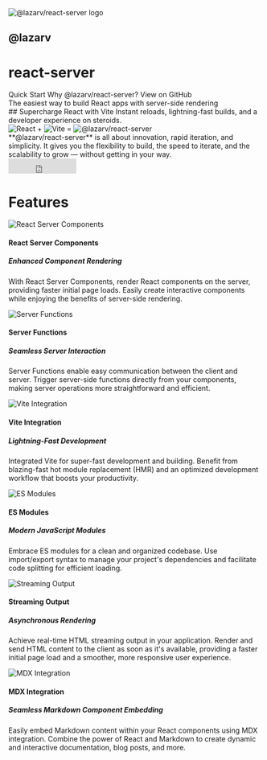 
<div className="background-effect"></div>

<div className="relative sm:pl-16 mb-4">
  <img src="/react-server.svg" className="w-10 h-10 left-[17.5rem] top-1 sm:top-0 sm:w-14 sm:h-14 absolute sm:left-0 sm:right-auto" alt="@lazarv/react-server logo" />
  <h2 className="text-xs m-0 pt-0 border-none dark:text-yellow-500 mt-4 sm:mt-0">@lazarv</h2>
  <h1 className="text-5xl m-0 -mt-4 whitespace-nowrap sm:text-6xl dark:text-yellow-500">
    react-server
  </h1>
</div>

<div className="whitespace-nowrap w-full flex flex-wrap gap-2">
  <Pill href="/guide/quick-start">Quick Start</Pill>
  <Pill href="/guide/why">Why @lazarv/react-server?</Pill>
  <Pill href="https://github.com/lazarv/react-server" target="_blank">
    View on GitHub
  </Pill>
</div>

<div className="w-full my-8 sm:my-16 flex flex-col items-center text-2xl sm:text-5xl font-bold">

<div className="inline-flex flex-col items-center text-center">
The easiest way to build  
React apps with server-side rendering
<div className="flex flex-col text-sm my-2 sm:my-4 [&>h2]:text-lg [&>h2]:sm:text-2xl [&>h2]:m-0 text-gray-700 dark:text-gray-400">
## Supercharge React with Vite
Instant reloads, lightning-fast builds, and a developer experience on steroids.
</div>
</div>

<div className="flex flex-row items-center gap-1 sm:gap-4 my-2 text-xl sm:text-6xl text-gray-800 dark:text-gray-300"><img src="/react.svg" alt="React" className="w-8 sm:w-32" /> + <img src="/vite.svg" alt="Vite" className="w-8 sm:w-32" /> = <img src="/react-server.svg" alt="@lazarv/react-server" className="w-8 sm:w-32" /></div>

<div className="italic max-w-xl p-4 mt-12 mb-4 text-lg text-center font-normal bg-gray-50 dark:bg-gray-800 border rounded-xl border-gray-500 shadow-lg dark:shadow-[rgba(255,255,255,0.1)]">
**@lazarv/react-server** is all about innovation, rapid iteration, and simplicity. It gives you the flexibility to build, the speed to iterate, and the scalability to grow — without getting in your way.
</div>

<iframe className="mb-16" src="https://ghbtns.com/github-btn.html?user=lazarv&repo=react-server&type=star&count=true&size=large" frameBorder="0" scrolling="0" width="135" height="30" title="GitHub"></iframe>
</div>

# Features

<div className="my-4 grid grid-cols-1 md:grid-cols-3 gap-4">
  <Card>
  <img src="/react.svg" alt="React Server Components" />

#### React Server Components

##### Enhanced Component Rendering

With React Server Components, render React components on the server, providing faster initial page loads. Easily create interactive components while enjoying the benefits of server-side rendering.

  </Card>

  <Card>
  <img src="/server.svg" alt="Server Functions" />

#### Server Functions

##### Seamless Server Interaction

Server Functions enable easy communication between the client and server. Trigger server-side functions directly from your components, making server operations more straightforward and efficient.

  </Card>

  <Card>
  <img src="/vite.svg" alt="Vite Integration" />

#### Vite Integration

##### Lightning-Fast Development

Integrated Vite for super-fast development and building. Benefit from blazing-fast hot module replacement (HMR) and an optimized development workflow that boosts your productivity.

  </Card>

  <Card>
  <img src="/js.svg" alt="ES Modules" />

#### ES Modules

##### Modern JavaScript Modules

Embrace ES modules for a clean and organized codebase. Use import/export syntax to manage your project's dependencies and facilitate code splitting for efficient loading.

  </Card>

  <Card>
  <img src="/skeleton.webp" alt="Streaming Output" />

#### Streaming Output

##### Asynchronous Rendering

Achieve real-time HTML streaming output in your application. Render and send HTML content to the client as soon as it's available, providing a faster initial page load and a smoother, more responsive user experience.

  </Card>

  <Card>
  <img src="/mdx.svg" alt="MDX Integration" />

#### MDX Integration

##### Seamless Markdown Component Embedding

Easily embed Markdown content within your React components using MDX integration. Combine the power of React and Markdown to create dynamic and interactive documentation, blog posts, and more.

  </Card>
</div>
